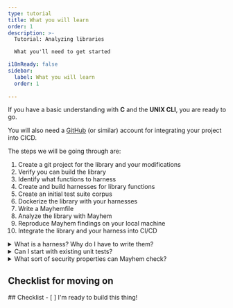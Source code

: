 ```yaml
---
type: tutorial
title: What you will learn
order: 1
description: >-
  Tutorial: Analyzing libraries

  What you'll need to get started

i18nReady: false
sidebar: 
  label: What you will learn
  order: 1
  
---
```


<Lede> If you have a basic understanding with **C** and the **UNIX CLI**, you are
ready to go. </Lede>

You will also need a [GitHub](https://github.com) (or similar) account for
integrating your project into CICD. 


The steps we will be going through are:
1. Create a git project for the library and your modifications
2. Verify you can build the library
3. Identify what functions to harness
4. Create and build harnesses for library functions
5. Create an initial test suite corpus
6. Dockerize the library with your harnesses
7. Write a Mayhemfile
8. Analyze the library with Mayhem
9. Reproduce Mayhem findings on your local machine
10. Integrate the library and your harness into CI/CD


<details>
<summary>What is a harness? Why do I have to write them?</summary>

Your code often relies on third-party libraries, but they are not stand-alone
applications. In order to use an application library, you need to write code
that:
1. Initializes the library
2. Calls functions you want to test
3. Performs any necessary teardown

The above steps are exactly what you would write to perform any software
testing or dynamic analysis. Performing these steps is commonly called "harnessing" in security. 
Libraries are not stand-alone applications. 

</details>

<details>
<summary>Can I start with existing unit tests?</summary>

Absolutely!  Unit tests are a great place to start.

Mayhem and the underlying technologies such as fuzzing and symbolic execution
are a generalization of testing.  A typical unit test takes exactly one input
and tests for one output. You test for multiple inputs by writing multiple
tests.

For example, if we have the factorial function we might write three unit tests
by hand: 
```c
EXPECT_EQ(Factorial(1), 1);
EXPECT_EQ(Factorial(2), 2);
EXPECT_EQ(Factorial(3), 6);
```

Mayhem generalizes unit testing by checking
[program properties](https://en.wikipedia.org/wiki/Property_testing).  Without
any configuration, Mayhem checks for runtime errors that raise signals, such as
divide by zero and `assert` failures.

One of the cool things about dynamic analysis is you can inline your own
security property in the same language the program is written in. This is
important because it allows you to co-develop what security you want with your
application.  Tools that use a separate DSL (domain specific language) put the
security requirements outside the code, which is more fragile and error prone.

</details>

<details>
<summary>What sort of security properties can Mayhem check?</summary>

Mayhem performs dynamic analysis, and can check any **enforceable security
property**.  This set of properties is very general, and is [very precisely
defined](https://www.cs.cornell.edu/fbs/publications/EnfSecPols.pdf). At a high
level, any property that can be checked at execution time is an enforceable
security property.


</details>


## Checklist for moving on

<Box icon="check-list">
## Checklist

<Checklist>
- [ ] I'm ready to build this thing!
</Checklist>
</Box>

